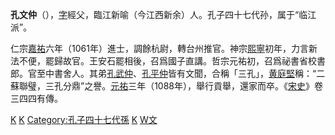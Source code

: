 '''孔文仲'''（{{bd|1038年||1088年|catIdx=K孔}}），[[表字|字]]經父，臨江新喻（今江西新余）人。孔子四十七代孙，属于“临江派”。

仁宗[[嘉祐|嘉祐]]六年（1061年）進士，調餘杭尉，轉台州推官。神宗[[熙寧|熙寧]]初年，力言新法不便，罷歸故官。王安石罷相後，召爲國子直講。哲宗元祐初，召爲祕書省校書郎。官至中書舍人。其弟[[孔武仲|孔武仲]]、[[孔平仲|孔平仲]]皆有文聞，合稱「三孔」，[[黄庭堅|黄庭堅]]稱：“二蘇聯璧，三孔分鼎”之譽。[[元祐|元祐]]三年（1088年），舉行貢舉，還家而卒。《[[宋史|宋史]]》卷三四四有傳。

[[Category:宋朝政治人物|K]]
[[Category:嘉祐六年辛丑科進士|K]]
[[Category:孔子四十七代孫|Category:孔子四十七代孫]]
[[Category:新餘人|K]]
[[Category:孔姓|W文]]